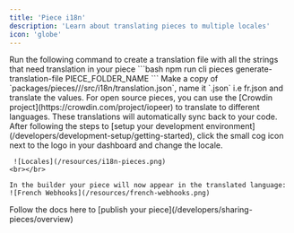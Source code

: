 ```yaml
---
title: 'Piece i18n'
description: 'Learn about translating pieces to multiple locales'
icon: 'globe'
---
```


<Steps>
  <Step title="Generate">
    Run the following command to create a translation file with all the strings that need translation in your piece
    ```bash
    npm run cli pieces generate-translation-file PIECE_FOLDER_NAME
    ```
  </Step>
  <Step title="Translate">
     Make a copy of `packages/pieces/<community_or_custom>/<your_piece>/src/i18n/translation.json`, name it `<locale>.json` i.e fr.json and translate the values.
    <Tip>
      For open source pieces, you can use the [Crowdin project](https://crowdin.com/project/iopeer) to translate to different languages. These translations will automatically sync back to your code.
    </Tip>
  </Step>
  
   <Step title="Test Locally">
    After following the steps to [setup your development environment](/developers/development-setup/getting-started), click the small cog icon next to the logo in your dashboard and change the locale.

     ![Locales](/resources/i18n-pieces.png)
    <br></br>
  
    In the builder your piece will now appear in the translated language:
    ![French Webhooks](/resources/french-webhooks.png)
  </Step>

  <Step title="Publish">
  Follow the docs here to [publish your piece](/developers/sharing-pieces/overview)

  </Step>

</Steps>